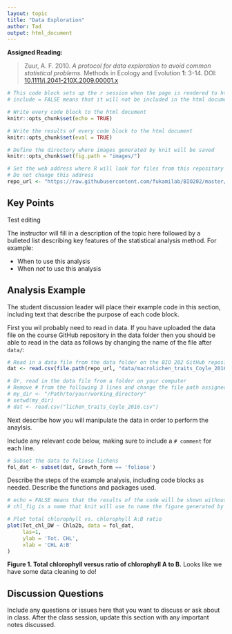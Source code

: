 ```yaml
---
layout: topic
title: "Data Exploration"
author: Tad
output: html_document
---
```


**Assigned Reading:**

> Zuur, A. F. 2010. *A protocol for data exploration to avoid common statistical problems.* Methods in Ecology and Evolution **1**: 3-14. DOI: [10.1111/j.2041-210X.2009.00001.x](http://dx.doi.org/10.1111/j.2041-210X.2009.00001.x)


```r
# This code block sets up the r session when the page is rendered to html
# include = FALSE means that it will not be included in the html document

# Write every code block to the html document 
knitr::opts_chunk$set(echo = TRUE)

# Write the results of every code block to the html document 
knitr::opts_chunk$set(eval = TRUE)

# Define the directory where images generated by knit will be saved
knitr::opts_chunk$set(fig.path = "images/")

# Set the web address where R will look for files from this repository
# Do not change this address
repo_url <- "https://raw.githubusercontent.com/fukamilab/BIO202/master/"
```

## Key Points

Test editing

The instructor will fill in a description of the topic here followed by a bulleted list describing key features of the statistical analysis method. For example:

* When to use this analysis
* When *not* to use this analysis

## Analysis Example

The student discussion leader will place their example code in this section, including text that describe the purpose of each code block.

First you wil probably need to read in data. If you have uploaded the data file on the course GitHub repository in the data folder then you should be able to read in the data as follows by changing the name of the file after `data/`:


```r
# Read in a data file from the data folder on the BIO 202 GitHub repository
dat <- read.csv(file.path(repo_url, "data/macrolichen_traits_Coyle_2016.csv"))

# Or, read in the data file from a folder on your computer
# Remove # from the following 3 lines and change the file path assigned to my_dir
# my_dir <- "/Path/to/your/working_directory"
# setwd(my_dir)
# dat <- read.csv("lichen_traits_Coyle_2016.csv")
```


Next describe how you will manipulate the data in order to perform the anaylsis.

Include any relevant code below, making sure to include a `# comment` for each line.

```r
# Subset the data to foliose lichens
fol_dat <- subset(dat, Growth_form == 'foliose')

```


Describe the steps of the example analysis, including code blocks as needed. Describe the functions and packages used.

```r
# echo = FALSE means that the results of the code will be shown without the code.
# chl_fig is a name that knit will use to name the figure generated by this code chunk

# Plot total chlorophyll vs. chlorophyll A:B ratio
plot(Tot_chl_DW ~ Chla2b, data = fol_dat, 
     las=1, 
     ylab = 'Tot. CHL',
     xlab = 'CHL A:B'
)

```

**Figure 1. Total chlorophyll versus ratio of chlorophyll A to B.** Looks like we have some data cleaning to do! 


## Discussion Questions

Include any questions or issues here that you want to discuss or ask about in class. After the class session, update this section with any important notes discussed.



